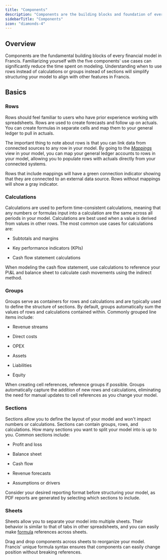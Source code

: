 ```yaml
---
title: "Components"
description: "Components are the building blocks and foundation of every financial model."
sidebarTitle: "Components"
icon: "diamonds-4"
---
```


## Overview

Components are the fundamental building blocks of every financial model in Francis. Familiarizing yourself with the five components' use cases can significantly reduce the time spent on modeling. Understanding when to use rows instead of calculations or groups instead of sections will simplify structuring your model to align with other features in Francis.

## Basics

### Rows

Rows should feel familiar to users who have prior experience working with spreadsheets. Rows are used to create forecasts and follow up on actuals. You can create formulas in separate cells and map them to your general ledger to pull in actuals.

The important thing to note about rows is that you can link data from connected sources to any row in your model. By going to the [*Mappings*](/documentation/modeling/mappings) view in your model, you can map your general ledger accounts to rows in your model, allowing you to populate rows with actuals directly from your connected systems.

<Tip>
  Rows that include mappings will have a green connection indicator showing that they are connected to an external data source. Rows without mappings will show a gray indicator.
</Tip>

### Calculations

Calculations are used to perform time-consistent calculations, meaning that any numbers or formulas input into a calculation are the same across all periods in your model. Calculations are best used when a value is derived from values in other rows. The most common use cases for calculations are:

* Subtotals and margins

* Key performance indicators (KPIs)

* Cash flow statement calculations

<Tip>
  When modeling the cash flow statement, use calculations to reference your P\&L and balance sheet to calculate cash movements using the indirect method.
</Tip>

### Groups

Groups serve as containers for rows and calculations and are typically used to define the structure of sections. By default, groups automatically sum the values of rows and calculations contained within. Commonly grouped line items include:

* Revenue streams

* Direct costs

* OPEX

* Assets

* Liabilities

* Equity

<Tip>
  When creating cell references, reference groups if possible. Groups automatically capture the addition of new rows and calculations, eliminating the need for manual updates to cell references as you change your model.
</Tip>

### Sections

Sections allow you to define the layout of your model and won't impact numbers or calculations. Sections can contain groups, rows, and calculations. How many sections you want to split your model into is up to you. Common sections include:

* Profit and loss

* Balance sheet

* Cash flow

* Revenue forecasts

* Assumptions or drivers

<Tip>
  Consider your desired reporting format before structuring your model, as PDF reports are generated by selecting which sections to include.
</Tip>

### Sheets

Sheets allow you to separate your model into multiple sheets. Their behavior is similar to that of tabs in other spreadsheets, and you can easily make [formula](/documentation/modeling/formulas) references across sheets.

<Tip>
  Drag and drop components across sheets to reorganize your model. Francis' unique formula syntax ensures that components can easily change position without breaking references.
</Tip>